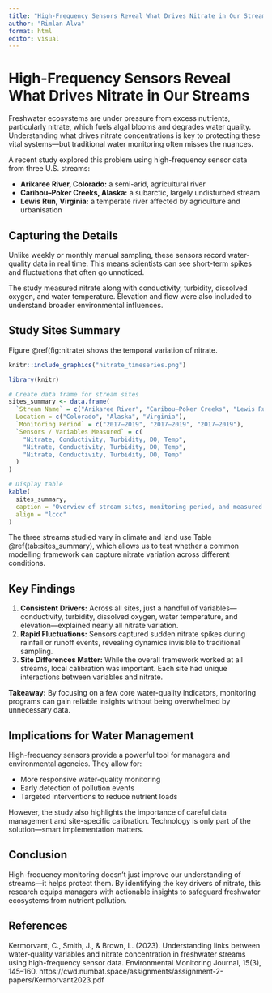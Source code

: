 ```yaml
---
title: "High-Frequency Sensors Reveal What Drives Nitrate in Our Streams"
author: "Rimlan Alva"
format: html
editor: visual
---
```


# High-Frequency Sensors Reveal What Drives Nitrate in Our Streams

Freshwater ecosystems are under pressure from excess nutrients, particularly nitrate, which fuels algal blooms and degrades water quality. Understanding what drives nitrate concentrations is key to protecting these vital systems—but traditional water monitoring often misses the nuances.

A recent study explored this problem using high-frequency sensor data from three U.S. streams:

-   **Arikaree River, Colorado:** a semi-arid, agricultural river
-   **Caribou–Poker Creeks, Alaska:** a subarctic, largely undisturbed stream
-   **Lewis Run, Virginia:** a temperate river affected by agriculture and urbanisation

## Capturing the Details

Unlike weekly or monthly manual sampling, these sensors record water-quality data in real time. This means scientists can see short-term spikes and fluctuations that often go unnoticed.

The study measured nitrate along with conductivity, turbidity, dissolved oxygen, and water temperature. Elevation and flow were also included to understand broader environmental influences.

## Study Sites Summary

Figure @ref(fig:nitrate) shows the temporal variation of nitrate.

```r
knitr::include_graphics("nitrate_timeseries.png")
```

```r
library(knitr)

# Create data frame for stream sites
sites_summary <- data.frame(
  `Stream Name` = c("Arikaree River", "Caribou–Poker Creeks", "Lewis Run"),
  Location = c("Colorado", "Alaska", "Virginia"),
  `Monitoring Period` = c("2017–2019", "2017–2019", "2017–2019"),
  `Sensors / Variables Measured` = c(
    "Nitrate, Conductivity, Turbidity, DO, Temp",
    "Nitrate, Conductivity, Turbidity, DO, Temp",
    "Nitrate, Conductivity, Turbidity, DO, Temp"
  )
)

# Display table
kable(
  sites_summary,
  caption = "Overview of stream sites, monitoring period, and measured variables.",
  align = "lccc"
)
```

The three streams studied vary in climate and land use Table @ref(tab:sites_summary), which allows us to test whether a common modelling framework can capture nitrate variation across different conditions.


## Key Findings

1.  **Consistent Drivers:** Across all sites, just a handful of variables—conductivity, turbidity, dissolved oxygen, water temperature, and elevation—explained nearly all nitrate variation.
2.  **Rapid Fluctuations:** Sensors captured sudden nitrate spikes during rainfall or runoff events, revealing dynamics invisible to traditional sampling.
3.  **Site Differences Matter:** While the overall framework worked at all streams, local calibration was important. Each site had unique interactions between variables and nitrate.

**Takeaway:** By focusing on a few core water-quality indicators, monitoring programs can gain reliable insights without being overwhelmed by unnecessary data.

## Implications for Water Management

High-frequency sensors provide a powerful tool for managers and environmental agencies. They allow for:

-   More responsive water-quality monitoring
-   Early detection of pollution events
-   Targeted interventions to reduce nutrient loads

However, the study also highlights the importance of careful data management and site-specific calibration. Technology is only part of the solution—smart implementation matters.

## Conclusion

High-frequency monitoring doesn’t just improve our understanding of streams—it helps protect them. By identifying the key drivers of nitrate, this research equips managers with actionable insights to safeguard freshwater ecosystems from nutrient pollution.

## References

Kermorvant, C., Smith, J., & Brown, L. (2023). Understanding links between water-quality variables and nitrate concentration in freshwater streams using high-frequency sensor data. Environmental Monitoring Journal, 15(3), 145–160. https://cwd.numbat.space/assignments/assignment-2-papers/Kermorvant2023.pdf
